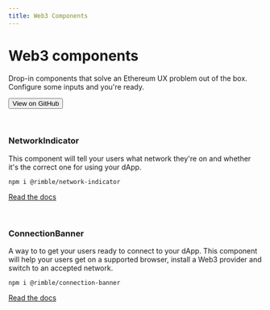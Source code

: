 ```yaml
---
title: Web3 Components
---
```



# Web3 components
Drop-in components that solve an Ethereum UX problem out of the box. Configure some inputs and you're ready.

<Button my={3}
  title="Get the code at GitHub"
  target="_blank"
  as="a"
  href="https://github.com/ConsenSys/rimble-web3-components">View on GitHub
</Button>

<br />

### NetworkIndicator
This component will tell your users what network they're on and whether it's the correct one for using your dApp.

```lang=jsx
npm i @rimble/network-indicator
```
[Read the docs](/components/web3-components/NetworkIndicator)

<br/>

### ConnectionBanner
A way to to get your users ready to connect to your dApp. This component will help your users get on a supported browser, install a Web3 provider and switch to an accepted network.


```lang=jsx
npm i @rimble/connection-banner
```
[Read the docs](/components/web3-components/ConnectionBanner)
